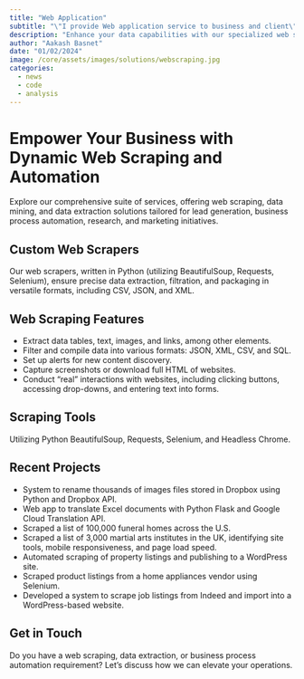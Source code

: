```yaml
---
title: "Web Application"
subtitle: "\"I provide Web application service to business and client\" "
description: "Enhance your data capabilities with our specialized web scraping services, tailored for efficient data extraction, smooth automation, and real-time content discovery to elevate your decision-making processes."
author: "Aakash Basnet"
date: "01/02/2024"
image: /core/assets/images/solutions/webscraping.jpg
categories:
  - news
  - code
  - analysis
---
```


# Empower Your Business with Dynamic Web Scraping and Automation

Explore our comprehensive suite of services, offering web scraping, data mining, and data extraction solutions tailored for lead generation, business process automation, research, and marketing initiatives.

## Custom Web Scrapers
Our web scrapers, written in Python (utilizing BeautifulSoup, Requests, Selenium), ensure precise data extraction, filtration, and packaging in versatile formats, including CSV, JSON, and XML.

## Web Scraping Features
- Extract data tables, text, images, and links, among other elements.
- Filter and compile data into various formats: JSON, XML, CSV, and SQL.
- Set up alerts for new content discovery.
- Capture screenshots or download full HTML of websites.
- Conduct "real" interactions with websites, including clicking buttons, accessing drop-downs, and entering text into forms.

## Scraping Tools
Utilizing Python BeautifulSoup, Requests, Selenium, and Headless Chrome.

## Recent Projects
- System to rename thousands of images files stored in Dropbox using Python and Dropbox API.
- Web app to translate Excel documents with Python Flask and Google Cloud Translation API.
- Scraped a list of 100,000 funeral homes across the U.S.
- Scraped a list of 3,000 martial arts institutes in the UK, identifying site tools, mobile responsiveness, and page load speed.
- Automated scraping of property listings and publishing to a WordPress site.
- Scraped product listings from a home appliances vendor using Selenium.
- Developed a system to scrape job listings from Indeed and import into a WordPress-based website.

## Get in Touch
Do you have a web scraping, data extraction, or business process automation requirement? Let's discuss how we can elevate your operations.
